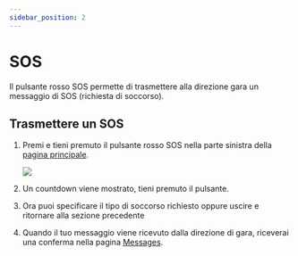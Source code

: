 ```yaml
---
sidebar_position: 2
---
```



# SOS

Il pulsante rosso SOS permette di trasmettere alla direzione gara un
messaggio di SOS (richiesta di soccorso).

## Trasmettere un SOS

1. Premi e tieni premuto il pulsante rosso SOS nella parte sinistra della [pagina principale](../main_page).

   <div style={{ textAlign: "center", padding: 30 }}>
     <img src={sos_button} width={100} />
   </div>

2. Un countdown viene mostrato, tieni premuto il pulsante.

<ScreenshotOSTabs page="alarms" img="timer-sos" width={300} />

3. Ora puoi specificare il tipo di soccorso richiesto oppure uscire e
   ritornare alla sezione precedente

<ScreenshotOSTabs page="alarms" img="sos-choices" width={300} />

4. Quando il tuo messaggio viene ricevuto dalla direzione di gara, riceverai una conferma nella pagina [Messages](../../chat).
